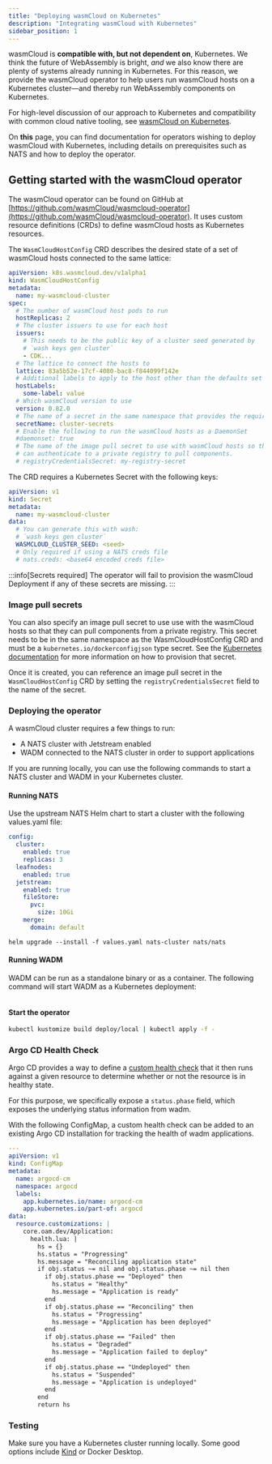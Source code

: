 ---
title: "Deploying wasmCloud on Kubernetes"
description: "Integrating wasmCloud with Kubernetes"
sidebar_position: 1
---

wasmCloud is **compatible with, but not dependent on**, Kubernetes. We think the future of WebAssembly is bright, _and_ we also know there are plenty of systems already running in Kubernetes. For this reason, we provide the wasmCloud operator to help users run wasmCloud hosts on a Kubernetes cluster&mdash;and thereby run WebAssembly components on Kubernetes.

For high-level discussion of our approach to Kubernetes and compatibility with common cloud native tooling, see [wasmCloud on Kubernetes](/docs/kubernetes/).

On **this** page, you can find documentation for operators wishing to deploy wasmCloud with Kubernetes, including details on prerequisites such as NATS and how to deploy the operator. 

## Getting started with the wasmCloud operator

The wasmCloud operator can be found on GitHub at [https://github.com/wasmCloud/wasmcloud-operator](https://github.com/wasmCloud/wasmcloud-operator). It uses custom resource definitions (CRDs) to define wasmCloud hosts as Kubernetes resources. 

The `WasmCloudHostConfig` CRD describes the desired state of a set of wasmCloud hosts connected to the same lattice:

```yaml
apiVersion: k8s.wasmcloud.dev/v1alpha1
kind: WasmCloudHostConfig
metadata:
  name: my-wasmcloud-cluster
spec:
  # The number of wasmCloud host pods to run
  hostReplicas: 2
  # The cluster issuers to use for each host
  issuers:
    # This needs to be the public key of a cluster seed generated by
    # `wash keys gen cluster`
    - CDK...
  # The lattice to connect the hosts to
  lattice: 83a5b52e-17cf-4080-bac8-f844099f142e
  # Additional labels to apply to the host other than the defaults set in the operator
  hostLabels:
    some-label: value
  # Which wasmCloud version to use
  version: 0.82.0
  # The name of a secret in the same namespace that provides the required secrets.
  secretName: cluster-secrets
  # Enable the following to run the wasmCloud hosts as a DaemonSet
  #daemonset: true
  # The name of the image pull secret to use with wasmCloud hosts so that they
  # can authenticate to a private registry to pull components.
  # registryCredentialsSecret: my-registry-secret
```

The CRD requires a Kubernetes Secret with the following keys:

```yaml
apiVersion: v1
kind: Secret
metadata:
  name: my-wasmcloud-cluster
data:
  # You can generate this with wash:
  # `wash keys gen cluster`
  WASMCLOUD_CLUSTER_SEED: <seed>
  # Only required if using a NATS creds file
  # nats.creds: <base64 encoded creds file>
```
:::info[Secrets required]
The operator will fail to provision the wasmCloud Deployment if any of these secrets are missing.
:::

### Image pull secrets

You can also specify an image pull secret to use use with the wasmCloud hosts so that they can pull components from a private registry. This secret needs to be in the same namespace as the WasmCloudHostConfig CRD and must be a
`kubernetes.io/dockerconfigjson` type secret. See the [Kubernetes documentation](https://kubernetes.io/docs/tasks/configure-pod-container/pull-image-private-registry/#registry-secret-existing-credentials) for more information on how to provision that secret.

Once it is created, you can reference an image pull secret in the `WasmCloudHostConfig` CRD by
setting the `registryCredentialsSecret` field to the name of the secret.

### Deploying the operator

A wasmCloud cluster requires a few things to run:

- A NATS cluster with Jetstream enabled
- WADM connected to the NATS cluster in order to support applications

If you are running locally, you can use the following commands to start a
NATS cluster and WADM in your Kubernetes cluster.

#### Running NATS

Use the upstream NATS Helm chart to start a cluster with the following
values.yaml file:

```yaml
config:
  cluster:
    enabled: true
    replicas: 3
  leafnodes:
    enabled: true
  jetstream:
    enabled: true
    fileStore:
      pvc:
        size: 10Gi
    merge:
      domain: default
```

```shell
helm upgrade --install -f values.yaml nats-cluster nats/nats
```

#### Running WADM

WADM can be run as a standalone binary or as a container. The following
command will start WADM as a Kubernetes deployment:

```shell
```

#### Start the operator

```sh
kubectl kustomize build deploy/local | kubectl apply -f -
```

### Argo CD Health Check

Argo CD provides a way to define a [custom health
check](https://argo-cd.readthedocs.io/en/stable/operator-manual/health/#custom-health-checks)
that it then runs against a given resource to determine whether or not the
resource is in healthy state.

For this purpose, we specifically expose a `status.phase` field, which exposes
the underlying status information from wadm.

With the following ConfigMap, a custom health check can be added to an existing
Argo CD installation for tracking the health of wadm applications.

```yaml
---
apiVersion: v1
kind: ConfigMap
metadata:
  name: argocd-cm
  namespace: argocd
  labels:
    app.kubernetes.io/name: argocd-cm
    app.kubernetes.io/part-of: argocd
data:
  resource.customizations: |
    core.oam.dev/Application:
      health.lua: |
        hs = {}
        hs.status = "Progressing"
        hs.message = "Reconciling application state"
        if obj.status ~= nil and obj.status.phase ~= nil then
          if obj.status.phase == "Deployed" then
            hs.status = "Healthy"
            hs.message = "Application is ready"
          end
          if obj.status.phase == "Reconciling" then
            hs.status = "Progressing"
            hs.message = "Application has been deployed"
          end
          if obj.status.phase == "Failed" then
            hs.status = "Degraded"
            hs.message = "Application failed to deploy"
          end
          if obj.status.phase == "Undeployed" then
            hs.status = "Suspended"
            hs.message = "Application is undeployed"
          end
        end
        return hs
```

### Testing

Make sure you have a Kubernetes cluster running locally. Some good options include [Kind](https://kind.sigs.k8s.io/) or Docker Desktop.